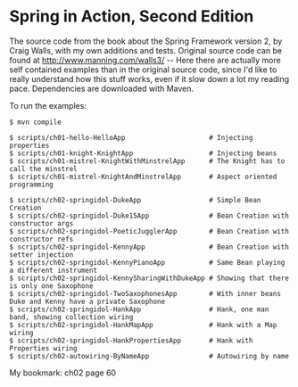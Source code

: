 = Spring in Action, Second Edition =

The source code from the book about the Spring Framework version 2, by Craig Walls, with my own additions and tests.
Original source code can be found at http://www.manning.com/walls3/ -- Here there are actually more self contained
examples than in the original source code, since I'd like to really understand how this stuff works, even if it slow
down a lot my reading pace.  Dependencies are downloaded with Maven. 

To run the examples:

<pre style="color:blue">
$ mvn compile

$ scripts/ch01-hello-HelloApp                     # Injecting properties
$ scripts/ch01-knight-KnightApp                   # Injecting beans
$ scripts/ch01-mistrel-KnightWithMinstrelApp      # The Knight has to call the minstrel
$ scripts/ch01-mistrel-KnightAndMinstrelApp       # Aspect oriented programming

$ scripts/ch02-springidol-DukeApp                 # Simple Bean Creation
$ scripts/ch02-springidol-Duke15App               # Bean Creation with constructor args
$ scripts/ch02-springidol-PoeticJugglerApp        # Bean Creation with constructor refs
$ scripts/ch02-springidol-KennyApp                # Bean Creation with setter injection
$ scripts/ch02-springidol-KennyPianoApp           # Same Bean playing a different instrument
$ scripts/ch02-springidol-KennySharingWithDukeApp # Showing that there is only one Saxophone
$ scripts/ch02-springidol-TwoSaxophonesApp        # With inner beans Duke and Kenny have a private Saxophone
$ scripts/ch02-springidol-HankApp                 # Hank, one man band, showing collection wiring
$ scripts/ch02-springidol-HankMapApp              # Hank with a Map wiring
$ scripts/ch02-springidol-HankPropertiesApp       # Hank with Properties wiring
$ scripts/ch02-autowiring-ByNameApp               # Autowiring by name
</pre>

My bookmark: ch02 page 60
